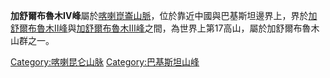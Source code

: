 {{Infobox mountain
| name=加舒爾布魯木IV峰
| Photo=Gasherbrum_IV.JPG
| Caption= 
| Elevation ={{convert|7925|m|ft|0|lk=on}}
| elevation_ref = <br /><small>[[世界高山列表|世界第17高]]
| Prominence = {{convert|715|m|ft|0}}
| Location = {{PAK}}<br />[[吉爾吉特-巴爾蒂斯坦|吉爾吉特-巴爾蒂斯坦]]
| Range=[[喀喇崑崙山脈|喀喇崑崙山脈]]
| pushpin_map = Karakoram relief
| pushpin_map_caption = 加舒爾布魯木IV峰的位置
| label_position =
| coordinates = {{coord|35|44|N|76|35|E|display=inline,title}}
| coordinates_ref = 
| parent_peak = 
| range_coordinates = 
| latd=35 |latm=44 |lats= |latNS=N
| longd=76 |longm=35 |longs= |longEW=E
| First ascent =1958年8月6日（Walter Bonatti與Carlo Mauri等人）
| Easiest route=冰/雪攀登
}}
'''加舒爾布魯木IV峰'''屬於[[喀喇崑崙山脈|喀喇崑崙山脈]]，位於靠近中國與巴基斯坦邊界上，界於[[加舒爾布魯木II峰|加舒爾布魯木II峰]]與[[加舒爾布魯木III峰|加舒爾布魯木III峰]]之間，為世界上第17高山，屬於加舒爾布魯木山群之一。

{{Pakistan-geo-stub}}

{{喀喇昆仑山脉山峰地图}}

{{Authority control}}

[[Category:喀喇昆仑山脉|Category:喀喇昆仑山脉]]
[[Category:巴基斯坦山峰|Category:巴基斯坦山峰]]